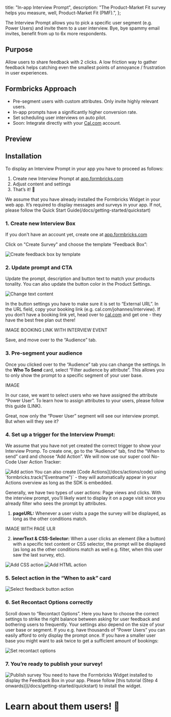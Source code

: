 

  title: "In-app Interview Prompt",
  description: "The Product-Market Fit survey helps you measure, well, Product-Market Fit (PMF).",
};

The Interview Prompt allows you to pick a specific user segment (e.g. Power Users) and invite them to a user interview. Bye, bye spammy email invites, benefit from up to 6x more respondents.

## Purpose

Allow users to share feedback with 2 clicks. A low friction way to gather feedback helps catching even the smallest points of annoyance / frustration in user experiences.

## Formbricks Approach

- Pre-segment users with custom attributes. Only invite highly relevant users.
- In-app prompts have a significantly higher conversion rate.
- Set scheduling user interviews on auto pilot.
- Soon: Integrate directly with your [Cal.com](http://Cal.com) account.

## Preview

<DemoPreview template="Interview Prompt" />

## Installation

To display an Interview Prompt in your app you have to proceed as follows:

1. Create new Interview Prompt at [app.formbricks.com](http://app.formbricks.com/)
2. Adjust content and settings
3. That’s it! 🎉

<Callout title="Formbricks Widget not yet running?" type="note">
  We assume that you have already installed the Formbricks Widget in your web app. It’s required to display
  messages and surveys in your app. If not, please follow the Quick Start
  Guide(/docs/getting-started/quickstart)
</Callout>

### 1. Create new Interview Box

If you don't have an account yet, create one at [app.formbricks.com](https://app.formbricks.com/auth/signup)

Click on "Create Survey" and choose the template “Feedback Box”:

<Image src={CreatePrompt} alt="Create feedback box by template" quality="100" />

### 2. Update prompt and CTA

Update the prompt, description and button text to match your products tonality. You can also update the button color in the Product Settings.

<Image src={ChangeTextContent} alt="Change text content" quality="100" />

In the button settings you have to make sure it is set to “External URL”. In the URL field, copy your booking link (e.g. cal.com/johannes/interview). If you don’t have a booking link yet, head over to [cal.com](http://cal.com) and get one - they have the best free plan out there!

IMAGE BOOKING LINK WITH INTERVIEW EVENT

Save, and move over to the “Audience” tab.

### 3. Pre-segment your audience

Once you clicked over to the “Audience” tab you can change the settings. In the **Who To Send** card, select “Filter audience by attribute”. This allows you to only show the prompt to a specific segment of your user base.

IMAGE

In our case, we want to select users who we have assigned the attribute “Power User”. To learn how to assign attributes to your users, please follow this guide (LINK).

Great, now only the “Power User” segment will see our interview prompt. But when will they see it?

### 4. Set up a trigger for the Interview Prompt:

We assume that you have not yet created the correct trigger to show your Interview Promp. To create one, go to the “Audience” tab, find the “When to send” card and choose “Add Action”. We will now use our super cool No-Code User Action Tracker:

<Image src={AddAction} alt="Add action" quality="100" />

<Callout title="You can also add actions in your code" type="note">
  You can also create [Code Actions](/docs/actions/code) using `formbricks.track("Eventname")` - they will
  automatically appear in your Actions overview as long as the SDK is embedded.
</Callout>

Generally, we have two types of user actions: Page views and clicks. With the interview prompt, you’ll likely want to display it on a page visit since you already filter who sees the prompt by attributes.

1. **pageURL:** Whenever a user visits a page the survey will be displayed, as long as the other conditions match.

IMAGE WITH PAGE ULR

2. **innerText & CSS-Selector:** When a user clicks an element (like a button) with a specific text content or CSS selector, the prompt will be displayed (as long as the other conditions match as well e.g. filter, when this user saw the last survey, etc).

<div className="grid grid-cols-2 space-x-2">
  <Image src={AddCSSAction} alt="Add CSS action" quality="100" />
  <Image src={AddHTMLAction} alt="Add HTML action" quality="100" />
</div>

### 5. Select action in the “When to ask” card

<Image src={SelectAction} alt="Select feedback button action" quality="100" />

### 6. Set Recontact Options correctly

Scroll down to “Recontact Options”. Here you have to choose the correct settings to strike the right balance between asking for user feedback and bothering users to frequently. Your settings also depend on the size of your user base or segment. If you e.g. have thousands of “Power Users” you can easily afford to only display the prompt once. If you have a smaller user base you might want to ask twice to get a sufficient amount of bookings:

<Image src={RecontactOptions} alt="Set recontact options" quality="100" />

### 7. You’re ready to publish your survey!

<Image src={PublishSurvey} alt="Publish survey" quality="100" />

<Callout title="It only works with the widget" type="note">
  You need to have the Formbricks Widget installed to display the Feedback Box in your app. Please follow
  [this tutorial (Step 4 onwards)](/docs/getting-started/quickstart) to install the widget.
</Callout>

###

# Learn about them users! 🎉

